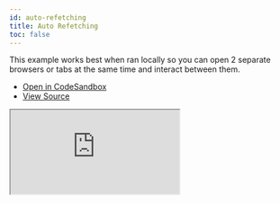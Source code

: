 ```yaml
---
id: auto-refetching
title: Auto Refetching
toc: false
---
```


This example works best when ran locally so you can open 2 separate browsers or tabs at the same time and interact between them.

- [Open in CodeSandbox](https://codesandbox.io/s/github/tannerlinsley/react-query/tree/main/examples/auto-refetching)
- [View Source](https://github.com/tannerlinsley/react-query/tree/main/examples/auto-refetching)

<iframe
  src="https://codesandbox.io/embed/github/tannerlinsley/react-query/tree/main/examples/auto-refetching?autoresize=1&fontsize=14&theme=dark"
  title="tannerlinsley/react-query: auto-refetching"
  sandbox="allow-forms allow-modals allow-popups allow-presentation allow-same-origin allow-scripts"
  style={{
    width: '100%',
    height: '80vh',
    border: '0',
    borderRadius: 8,
    overflow: 'hidden',
    position: 'static',
    zIndex: 0,
  }}
></iframe>

